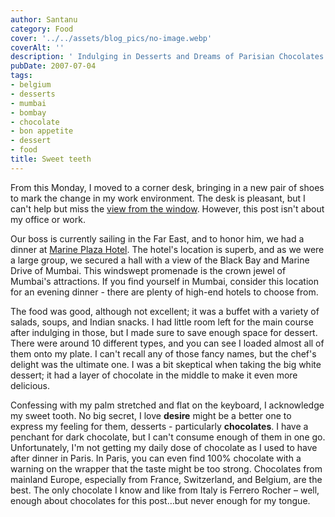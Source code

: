 ```yaml
---
author: Santanu
category: Food
cover: '../../assets/blog_pics/no-image.webp'
coverAlt: ''
description: ' Indulging in Desserts and Dreams of Parisian Chocolates'
pubDate: 2007-07-04
tags:
- belgium
- desserts
- mumbai
- bombay
- chocolate
- bon appetite
- dessert
- food
title: Sweet teeth
---
```


From this Monday, I moved to a corner desk, bringing in a new pair of shoes to mark the change in my work environment. The desk is pleasant, but I can't help but miss the [view from the window](http://blog.santm.com/2007/04/13/little-visitor-at-office-window/). However, this post isn't about my office or work.

Our boss is currently sailing in the Far East, and to honor him, we had a dinner at [Marine Plaza Hotel](http://www.hotelmarineplaza.com/). The hotel's location is superb, and as we were a large group, we secured a hall with a view of the Black Bay and Marine Drive of Mumbai. This windswept promenade is the crown jewel of Mumbai's attractions. If you find yourself in Mumbai, consider this location for an evening dinner - there are plenty of high-end hotels to choose from.

The food was good, although not excellent; it was a buffet with a variety of salads, soups, and Indian snacks. I had little room left for the main course after indulging in those, but I made sure to save enough space for dessert. There were around 10 different types, and you can see I loaded almost all of them onto my plate. I can't recall any of those fancy names, but the chef's delight was the ultimate one. I was a bit skeptical when taking the big white dessert; it had a layer of chocolate in the middle to make it even more delicious.

Confessing with my palm stretched and flat on the keyboard, I acknowledge my sweet tooth. No big secret, I love **desire** might be a better one to express my feeling for them,  desserts - particularly **chocolates**. I have a penchant for dark chocolate, but I can't consume enough of them in one go. Unfortunately, I'm not getting my daily dose of chocolate as I used to have after dinner in Paris. In Paris, you can even find 100% chocolate with a warning on the wrapper that the taste might be too strong. Chocolates from mainland Europe, especially from France, Switzerland, and Belgium, are the best. The only chocolate I know and like from Italy is Ferrero Rocher – well, enough about chocolates for this post…but never enough for my tongue.